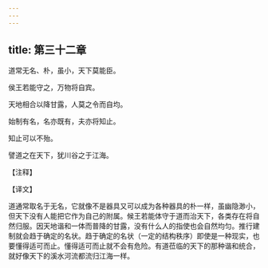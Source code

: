 ```yaml
---
---
---
```

title: 第三十二章
---

道常无名、朴，虽小，天下莫能臣。

侯王若能守之，万物将自宾。

天地相合以降甘露，人莫之令而自均。

始制有名，名亦既有，夫亦将知止。

知止可以不殆。

譬道之在天下，犹川谷之于江海。

【注释】

【译文】

道通常取名于无名，它就像不是器具又可以成为各种器具的朴一样，虽幽隐渺小，但天下没有人能把它作为自己的附属。候王若能体守于道而治天下，各类存在将自然归服。因天地谐和一体而普降的甘露，没有什么人的指使也会自然均匀。推行建制就会趋于确定的名状。趋于确定的名状（一定的结构秩序）即使是一种现实，也要懂得适可而止。懂得适可而止就不会有危险。有道莅临的天下的那种谐和统合，就好像天下的溪水河流都流归江海一样。